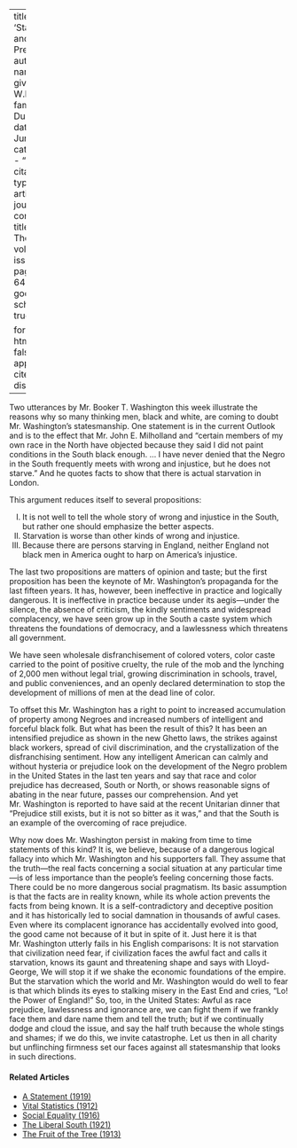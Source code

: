 
---
title: 'Starvation and Prejudice'
author:
  - name:
      given: W.E.B.
      family: Du Bois
date: Jun. 1911
categories: 
  - ""
citation: 
  type: article-journal
  container-title: The Crisis
  volume: 2
  issue: 2
  page: 62-64
google-scholar: true

format:
  html:
    toc: false
    appendix-cite-as: display
---


Two utterances by Mr. Booker T. Washington this week illustrate the reasons why so many thinking men, black and white, are coming to doubt Mr. Washington's statesmanship. One statement is in the current Outlook and is to the effect that Mr. John E. Milholland and "certain members of my own race in the North have objected because they said I did not paint conditions in the South black enough. … I have never denied that the Negro in the South frequently meets with wrong and injustice, but he does not starve." And he quotes facts to show that there is actual starvation in London.

This argument reduces itself to several propositions:

<ol type="I">
<li> It is not well to tell the whole story of wrong and injustice in the South, but rather one should emphasize the better aspects.
<li> Starvation is worse than other kinds of wrong and injustice.
<li> Because there are persons starving in England, neither England not black men in America ought to harp on America's injustice.
</ol>

The last two propositions are matters of opinion and taste; but the first proposition has been the keynote of Mr. Washington's propaganda for the last fifteen years. It has, however, been ineffective in practice and logically dangerous. It is ineffective in practice because under its aegis---under the silence, the absence of criticism, the kindly sentiments and widespread complacency, we have seen grow up in the South a caste system which threatens the foundations of democracy, and a lawlessness which threatens all government.

 We have seen wholesale disfranchisement of colored voters, color caste carried to the point of positive cruelty, the rule of the mob and the lynching of 2,000 men without legal trial, growing discrimination in schools, travel, and public conveniences, and an openly declared determination to stop the development of millions of men at the dead line of color.

To offset this Mr. Washington has a right to point to increased accumulation of property among Negroes and increased numbers of intelligent and forceful black folk. But what has been the result of this? It has been  an intensified prejudice as shown in the new Ghetto laws, the strikes against black workers, spread of civil discrimination, and the crystallization of the disfranchising sentiment. How any intelligent American can calmly and without hysteria or prejudice look on the development of the Negro problem in the United States in the last ten years and say that race and color prejudice has decreased, South or North, or shows reasonable signs of abating in the near future, passes our comprehension. And yet Mr. Washington is reported to have said at the recent Unitarian dinner that "Prejudice still exists, but it is not so bitter as it was," and that the South is an example of the overcoming of race prejudice.

Why now does Mr. Washington persist in making from time to time statements of this kind? It is, we believe, because of a dangerous logical fallacy into which Mr. Washington and his supporters fall. They assume that the truth---the real facts concerning a social situation at any particular time---is of less importance than the people's feeling concerning those facts. There could be no more dangerous social pragmatism. Its basic assumption is that the facts are in reality known, while its whole action prevents the facts from being known. It is a self-contradictory and deceptive position and it has historically led to social damnation in thousands of awful cases. Even where its complacent ignorance has accidentally evolved into good, the good came not because of it but in spite of it. Just here it is that Mr. Washington utterly fails in his English comparisons: It is not starvation that civilization need fear, if civilization faces the awful fact and calls it starvation, knows its gaunt and threatening shape and says with Lloyd-George, We will stop it if we shake the economic foundations of the empire. But the starvation which the world and Mr. Washington would do well to fear is that which blinds its eyes to stalking misery in the East End and cries, "Lo! the Power of England!" So, too, in the United States: Awful as race prejudice, lawlessness and ignorance are, we can fight them if we frankly face them and dare name them and tell the truth; but if we continually dodge and cloud the issue, and say the half truth because the whole stings and shames; if we do this, we invite catastrophe. Let us then in all charity but unflinching firmness set our faces against all statesmanship that looks in such directions.

<!-- Similar articles start here -->
<div  class="clear-wrap"></div>

#### Related Articles

* [A Statement (1919)](/Volumes/19/01/statement.html)
* [Vital Statistics (1912)](/Volumes/04/06/vital_statistics.html)
* [Social Equality (1916)](/Volumes/12/01/social_equality.html)
* [The Liberal South (1921)](/Volumes/21/06/liberal-south.html)
* [The Fruit of the Tree (1913)](/Volumes/06/05/fruit_of_tree.html)

<!-- Similar articles end here -->